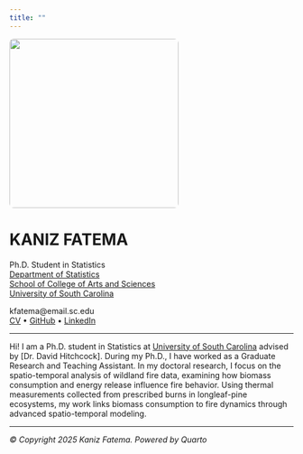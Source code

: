 ```yaml
---
title: ""
---
```


::: {layout="[35,65]"}
![](images/kaniz_profile.jpg){fig-alt="Kaniz Fatema" width=300px style="border-radius: 8px;"}

<div>

# **KANIZ** FATEMA

Ph.D. Student in Statistics  
[Department of Statistics](https://sc.edu/study/colleges_schools/artsandsciences/statistics/)  
[School of College of Arts and Sciences](https://sc.edu/study/colleges_schools/artsandsciences/)  
[University of South Carolina](https://www.sc.edu/)

kfatema@email.sc.edu  
[CV](files/kaniz_resume.pdf) • [GitHub](https://github.com/Kaniz461/kfatemaa) • [LinkedIn](https://www.linkedin.com/in/kaniz-fatema-229186228/)

</div>
:::

---


Hi! I am a Ph.D. student in Statistics at [University of South Carolina](https://www.sc.edu/) advised by [Dr. David Hitchcock]. During my Ph.D., I have worked as a Graduate Research and Teaching Assistant. In my doctoral research, I focus on the spatio-temporal analysis of wildland fire data, examining how biomass consumption and energy release influence fire behavior. Using thermal measurements collected from prescribed burns in longleaf-pine ecosystems, my work links biomass consumption to fire dynamics through advanced spatio-temporal modeling.

---

*© Copyright 2025 Kaniz Fatema. Powered by Quarto*